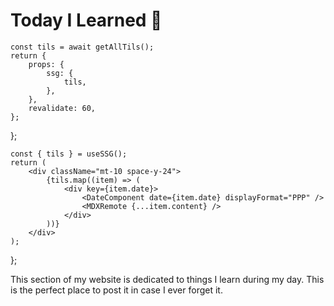 # Today I Learned 📝


	const tils = await getAllTils();
	return {
		props: {
			ssg: {
				tils,
			},
		},
		revalidate: 60,
	};
};

	const { tils } = useSSG();
	return (
		<div className="mt-10 space-y-24">
			{tils.map((item) => (
				<div key={item.date}>
					<DateComponent date={item.date} displayFormat="PPP" />
					<MDXRemote {...item.content} />
				</div>
			))}
		</div>
	);
};

This section of my website is dedicated to things I learn during my day. This is the perfect place
to post it in case I ever forget it.

<Til />
